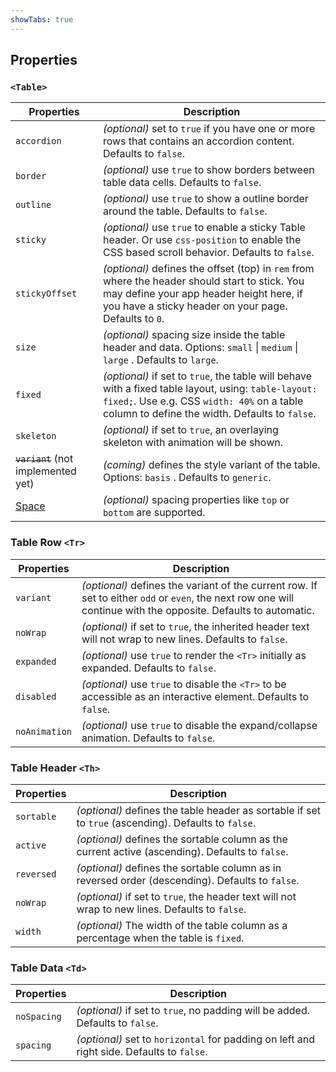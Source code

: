 ```yaml
---
showTabs: true
---
```


## Properties

### `<Table>`

| Properties                              | Description                                                                                                                                                                                          |
| --------------------------------------- | ---------------------------------------------------------------------------------------------------------------------------------------------------------------------------------------------------- |
| `accordion`                             | _(optional)_ set to `true` if you have one or more rows that contains an accordion content. Defaults to `false`.                                                                                     |
| `border`                                | _(optional)_ use `true` to show borders between table data cells. Defaults to `false`.                                                                                                               |
| `outline`                               | _(optional)_ use `true` to show a outline border around the table. Defaults to `false`.                                                                                                              |
| `sticky`                                | _(optional)_ use `true` to enable a sticky Table header. Or use `css-position` to enable the CSS based scroll behavior. Defaults to `false`.                                                         |
| `stickyOffset`                          | _(optional)_ defines the offset (top) in `rem` from where the header should start to stick. You may define your app header height here, if you have a sticky header on your page. Defaults to `0`.   |
| `size`                                  | _(optional)_ spacing size inside the table header and data. Options: `small` \| `medium` \| `large` \. Defaults to `large`.                                                                          |
| `fixed`                                 | _(optional)_ if set to `true`, the table will behave with a fixed table layout, using: `table-layout: fixed;`. Use e.g. CSS `width: 40%` on a table column to define the width. Defaults to `false`. |
| `skeleton`                              | _(optional)_ if set to `true`, an overlaying skeleton with animation will be shown.                                                                                                                  |
| ~~`variant`~~ (not implemented yet)     | _(coming)_ defines the style variant of the table. Options: `basis` . Defaults to `generic`.                                                                                                         |
| [Space](/uilib/layout/space/properties) | _(optional)_ spacing properties like `top` or `bottom` are supported.                                                                                                                                |

### Table Row `<Tr>`

| Properties    | Description                                                                                                                                                     |
| ------------- | --------------------------------------------------------------------------------------------------------------------------------------------------------------- |
| `variant`     | _(optional)_ defines the variant of the current row. If set to either `odd` or `even`, the next row one will continue with the opposite. Defaults to automatic. |
| `noWrap`      | _(optional)_ if set to `true`, the inherited header text will not wrap to new lines. Defaults to `false`.                                                       |
| `expanded`    | _(optional)_ use `true` to render the `<Tr>` initially as expanded. Defaults to `false`.                                                                        |
| `disabled`    | _(optional)_ use `true` to disable the `<Tr>` to be accessible as an interactive element. Defaults to `false`.                                                  |
| `noAnimation` | _(optional)_ use `true` to disable the expand/collapse animation. Defaults to `false`.                                                                          |

### Table Header `<Th>`

| Properties | Description                                                                                          |
| ---------- | ---------------------------------------------------------------------------------------------------- |
| `sortable` | _(optional)_ defines the table header as sortable if set to `true` (ascending). Defaults to `false`. |
| `active`   | _(optional)_ defines the sortable column as the current active (ascending). Defaults to `false`.     |
| `reversed` | _(optional)_ defines the sortable column as in reversed order (descending). Defaults to `false`.     |
| `noWrap`   | _(optional)_ if set to `true`, the header text will not wrap to new lines. Defaults to `false`.      |
| `width`    | _(optional)_ The width of the table column as a percentage when the table is `fixed`.                |

### Table Data `<Td>`

| Properties  | Description                                                                               |
| ----------- | ----------------------------------------------------------------------------------------- |
| `noSpacing` | _(optional)_ if set to `true`, no padding will be added. Defaults to `false`.             |
| `spacing`   | _(optional)_ set to `horizontal` for padding on left and right side. Defaults to `false`. |
